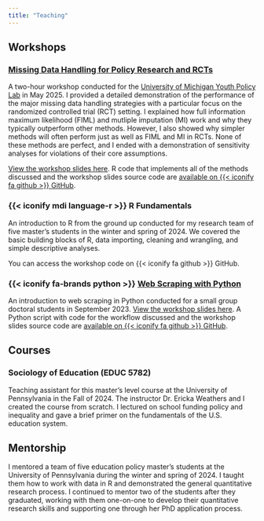 ```yaml
---
title: "Teaching"
---
```


## Workshops

### [Missing Data Handling for Policy Research and RCTs](https://davidloeb-missing-data-wkshp.share.connect.posit.cloud/){target="_blank"}

A two-hour workshop conducted for the [University of Michigan Youth Policy Lab](https://youthpolicylab.umich.edu){target="_blank"} in May 2025. I provided a detailed demonstration of the performance of the major missing data handling strategies with a particular focus on the randomized controlled trial (RCT) setting. I explained how full information maximum likelihood (FIML) and mutliple imputation (MI) work and why they typically outperform other methods. However, I also showed why simpler methods will often perform just as well as FIML and MI in RCTs. None of these methods are perfect, and I ended with a demonstration of sensitivity analyses for violations of their core assumptions.

[View the workshop slides here](https://davidloeb-missing-data-wkshp.share.connect.posit.cloud/){target="_blank"}. R code that implements all of the methods discussed and the workshop slides source code are [available on {{< iconify fa github >}} GitHub](https://github.com/david-loeb/missing-data-wkshp){target="_blank"}.

### {{< iconify mdi language-r >}} R Fundamentals

An introduction to R from the ground up conducted for my research team of five master's students in the winter and spring of 2024. We covered the basic building blocks of R, data importing, cleaning and wrangling, and simple descriptive analyses. 

::: {.content-hidden}
You can access the workshop code on {{< iconify fa github >}} GitHub.
:::

### {{< iconify fa-brands python >}} [Web Scraping with Python](https://davidloeb-web-scraping-py-wkshp.share.connect.posit.cloud/){target="_blank"}

An introduction to web scraping in Python conducted for a small group doctoral students in September 2023. [View the workshop slides here](https://davidloeb-web-scraping-py-wkshp.share.connect.posit.cloud/){target="_blank"}. A Python script with code for the workflow discussed and the workshop slides source code are [available on {{< iconify fa github >}} GitHub](https://github.com/david-loeb/web-scraping-py-wkshp){target="_blank"}.

## Courses

### Sociology of Education (EDUC 5782)

Teaching assistant for this master's level course at the University of Pennsylvania in the Fall of 2024. The instructor Dr. Ericka Weathers and I created the course from scratch. I lectured on school funding policy and inequality and gave a brief primer on the fundamentals of the U.S. education system.

## Mentorship

I mentored a team of five education policy master's students at the University of Pennsylvania during the winter and spring of 2024. I taught them how to work with data in R and demonstrated the general quantitative research process. I continued to mentor two of the students after they graduated, working with them one-on-one to develop their quantitative research skills and supporting one through her PhD application process.
